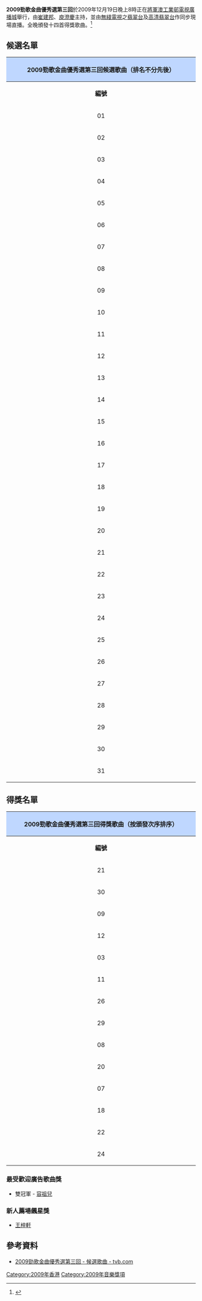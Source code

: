 '''2009勁歌金曲優秀選第三回'''於2009年12月19日晚上8時正在[[將軍澳工業邨|將軍澳工業邨]][[電視廣播城|電視廣播城]]舉行，由[[崔建邦|崔建邦]]、[[庾澄慶|庾澄慶]]主持，並由[[電視廣播有限公司|無綫電視]]之[[翡翠台|翡翠台]]及[[高清翡翠台|高清翡翠台]]作同步現場直播。全晚頒發十四首得獎歌曲。<ref>{{cite news |title=祖兒 阿Sa領軍掃獎 |url=http://the-sun.on.cc/cnt/entertainment/20091220/00470_006.html |accessdate=2022-01-14 |work=[[太陽報_(香港)|太陽報]] |date=2009-12-20 |archive-date=2022-01-14 |archive-url=https://web.archive.org/web/20220114004018/http://the-sun.on.cc/cnt/entertainment/20091220/00470_006.html }}</ref>

==候選名單==
{| class="wikitable" border="1" cellpadding="1"  style="font-size: 100%; text-align: center;"
! colspan=3 align=center style="background:#BFD7FF"|'''2009勁歌金曲優秀選第三回候選歌曲（排名不分先後）'''
|- 
!colspan=1 width=25%| '''編號'''
!colspan=1 width=35%| '''候選歌曲'''
!colspan=1 width=35%| '''主唱'''
|-
|01||有意思||[[胡琳|胡　琳]]
|-
|02||如果我是陳奕迅||[[Mr.|Mr.]]
|-
|03||Here We Are||[[吳雨霏|吳雨霏]]
|-
|04||身在福中||[[周麗淇|周麗淇]]
|-
|05||Lovin' You||[[周柏豪|周柏豪]]
|-
|06||向前走||[[藍奕邦|藍奕邦]]
|-
|07||給自己的信||[[鍾舒漫|鍾舒漫]]
|-
|08||月亮說||[[王菀之|王菀之]]
|-
|09||Hit Me||[[徐子珊|徐子珊]]
|-
|10||如果沒人發現的話||[[周子揚|周子揚]]
|-
|11||生還者||[[蔡卓妍|蔡卓妍]]
|-
|12||金剛經||[[何韻詩|何韻詩]]
|-
|13||1+1||[[王梓軒|王梓軒]]
|-
|14||Kuang Chao（狂潮）||[[方大同|方大同]]
|-
|15||All Is Fine||[[李卓庭|李卓庭]]
|-
|16||一天一粒糖||[[狄易達|狄易達]]
|-
|17||嫲嫲||[[李克勤|李克勤]]
|-
|18||妳太善良||[[張智霖|張智霖]]
|-
|19||Yes & No||[[張敬軒|張敬軒]]
|-
|20||日夜想你||[[鍾嘉欣|鍾嘉欣]]
|-
|21||Game Over||[[G.E.M.|G.E.M.]]
|-
|22||對我有感覺||[[HotCha|HotCha]]
|-
|23||慕容雪||[[薛凱琪|薛凱琪]]
|-
|24||娛樂圈殺人事件||[[農夫_(組合)|農　夫]]
|-
|25||拍一半拖||[[陳柏宇|陳柏宇]]
|-
|26||沒有腳的小鳥||[[古巨基|古巨基]]
|-
|27||一刀了斷||[[胡杏兒|胡杏兒]]、[[張智霖|張智霖]]
|-
|28||活著||[[謝安琪|謝安琪]]
|-
|29||Show You||[[江若琳|江若琳]]
|-
|30||原來過得很快樂||[[楊千嬅|楊千嬅]]
|-
|31||發現號||[[RubberBand|RubberBand]]
|}

== 得獎名單 == 
{| class="wikitable" border="1" cellpadding="1"  style="font-size: 100%; text-align: center;"
! colspan=5 align=center style="background:#BFD7FF"|'''2009勁歌金曲優秀選第三回得獎歌曲（按頒發次序排序）'''
|-
!colspan=1 width=25%| '''編號'''
!colspan=1 width=35%| '''歌曲'''
!colspan=1 width=35%| '''主唱'''
|-
|21||Game Over||[[G.E.M.|G.E.M.]]
|-
|30||原來過得很快樂||[[楊千嬅|楊千嬅]]
|-
|09||Hit Me||[[徐子珊|徐子珊]]
|-
|12||金剛經||[[何韻詩|何韻詩]]
|-
|03||Here We Are||[[吳雨霏|吳雨霏]]
|-
|11||生還者||[[蔡卓妍|蔡卓妍]]
|-
|26||沒有腳的小鳥||[[古巨基|古巨基]]
|-
|29||Show You||[[江若琳|江若琳]]
|-
|08||月亮說||[[王菀之|王菀之]]
|-
|20||日夜想你||[[鍾嘉欣|鍾嘉欣]]
|-
|07||給自己的信||[[鍾舒漫|鍾舒漫]]
|-
|18||妳太善良||[[張智霖|張智霖]]
|-
|22||對我有感覺||[[HotCha|HotCha]]
|-
|24||娛樂圈殺人事件||[[農夫_(組合)|農　夫]]
|}

=== 最受歡迎廣告歌曲獎 ===
*雙冠軍 - [[容祖兒|容祖兒]]

=== 新人薦場飆星獎 ===
* [[王梓軒|王梓軒]]

==參考資料==
{{reflist}}
*[http://jsg.tvb.com/2009/iii/ 2009勁歌金曲優秀選第三回 - 候選歌曲 - tvb.com]{{Wayback|url=http://jsg.tvb.com/2009/iii/ |date=20170324174922 }}

{{勁歌金曲優秀選}}

[[Category:2009年香港|Category:2009年香港]]
[[Category:2009年音樂獎項|Category:2009年音樂獎項]]